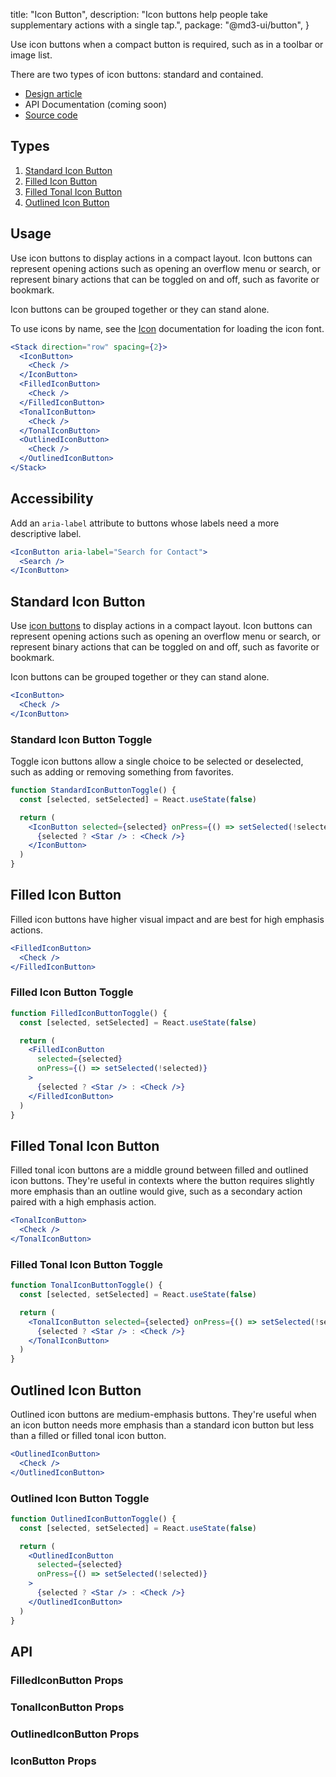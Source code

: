 
  title: "Icon Button",
  description:
    "Icon buttons help people take supplementary actions with a single tap.",
  package: "@md3-ui/button",
}

Use icon buttons when a compact button is required, such as in a toolbar or
image list.

There are two types of icon buttons: standard and contained.

- [Design article](https://m3.material.io/components/icon-buttons)
- API Documentation (coming soon)
- [Source code](https://github.com/efoken/md3-ui/tree/main/packages/button)

<Divider />

## Types

1. [Standard Icon Button](#standard-icon-button)
2. [Filled Icon Button](#filled-icon-button)
3. [Filled Tonal Icon Button](#filled-tonal-icon-button)
4. [Outlined Icon Button](#outlined-icon-button)

## Usage

Use icon buttons to display actions in a compact layout. Icon buttons can
represent opening actions such as opening an overflow menu or search, or
represent binary actions that can be toggled on and off, such as favorite or
bookmark.

Icon buttons can be grouped together or they can stand alone.

To use icons by name, see the [Icon](/docs/components/icon#usage) documentation
for loading the icon font.

```jsx
<Stack direction="row" spacing={2}>
  <IconButton>
    <Check />
  </IconButton>
  <FilledIconButton>
    <Check />
  </FilledIconButton>
  <TonalIconButton>
    <Check />
  </TonalIconButton>
  <OutlinedIconButton>
    <Check />
  </OutlinedIconButton>
</Stack>
```

## Accessibility

Add an `aria-label` attribute to buttons whose labels need a more descriptive
label.

```jsx live=false
<IconButton aria-label="Search for Contact">
  <Search />
</IconButton>
```

## Standard Icon Button

Use [icon buttons](https://m3.material.io/components/icon-buttons/guidelines) to
display actions in a compact layout. Icon buttons can represent opening actions
such as opening an overflow menu or search, or represent binary actions that can
be toggled on and off, such as favorite or bookmark.

Icon buttons can be grouped together or they can stand alone.

```jsx
<IconButton>
  <Check />
</IconButton>
```

### Standard Icon Button Toggle

Toggle icon buttons allow a single choice to be selected or deselected, such as
adding or removing something from favorites.

```jsx
function StandardIconButtonToggle() {
  const [selected, setSelected] = React.useState(false)

  return (
    <IconButton selected={selected} onPress={() => setSelected(!selected)}>
      {selected ? <Star /> : <Check />}
    </IconButton>
  )
}
```

## Filled Icon Button

Filled icon buttons have higher visual impact and are best for high emphasis
actions.

```jsx
<FilledIconButton>
  <Check />
</FilledIconButton>
```

### Filled Icon Button Toggle

```jsx
function FilledIconButtonToggle() {
  const [selected, setSelected] = React.useState(false)

  return (
    <FilledIconButton
      selected={selected}
      onPress={() => setSelected(!selected)}
    >
      {selected ? <Star /> : <Check />}
    </FilledIconButton>
  )
}
```

## Filled Tonal Icon Button

Filled tonal icon buttons are a middle ground between filled and outlined icon
buttons. They're useful in contexts where the button requires slightly more
emphasis than an outline would give, such as a secondary action paired with a
high emphasis action.

```jsx
<TonalIconButton>
  <Check />
</TonalIconButton>
```

### Filled Tonal Icon Button Toggle

```jsx
function TonalIconButtonToggle() {
  const [selected, setSelected] = React.useState(false)

  return (
    <TonalIconButton selected={selected} onPress={() => setSelected(!selected)}>
      {selected ? <Star /> : <Check />}
    </TonalIconButton>
  )
}
```

## Outlined Icon Button

Outlined icon buttons are medium-emphasis buttons. They're useful when an icon
button needs more emphasis than a standard icon button but less than a filled or
filled tonal icon button.

```jsx
<OutlinedIconButton>
  <Check />
</OutlinedIconButton>
```

### Outlined Icon Button Toggle

```jsx
function OutlinedIconButtonToggle() {
  const [selected, setSelected] = React.useState(false)

  return (
    <OutlinedIconButton
      selected={selected}
      onPress={() => setSelected(!selected)}
    >
      {selected ? <Star /> : <Check />}
    </OutlinedIconButton>
  )
}
```

## API

### FilledIconButton Props

<PropsTable of="FilledIconButton" />

### TonalIconButton Props

<PropsTable of="TonalIconButton" />

### OutlinedIconButton Props

<PropsTable of="OutlinedIconButton" />

### IconButton Props

<PropsTable of="IconButton" />

